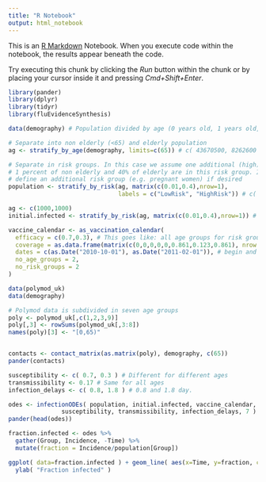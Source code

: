 ```yaml
---
title: "R Notebook"
output: html_notebook
---
```


This is an [R Markdown](http://rmarkdown.rstudio.com) Notebook. When you execute code within the notebook, the results appear beneath the code. 

Try executing this chunk by clicking the *Run* button within the chunk or by placing your cursor inside it and pressing *Cmd+Shift+Enter*. 

```r
library(pander)
library(dplyr)
library(tidyr)
library(fluEvidenceSynthesis)
```

```r
data(demography) # Population divided by age (0 years old, 1 years old, etc.)

# Separate into non elderly (<65) and elderly population
ag <- stratify_by_age(demography, limits=c(65)) # c( 43670500, 8262600 )

# Separate in risk groups. In this case we assume one additional (high) risk groups and that respectively 
# 1 percent of non elderly and 40% of elderly are in this risk group. It is possible to
# define an additional risk group (e.g. pregnant women) if desired
population <- stratify_by_risk(ag, matrix(c(0.01,0.4),nrow=1), 
                               labels = c("LowRisk", "HighRisk")) # c( 43233795, 4957560, 436705, 3305040 )
```

```r
ag <- c(1000,1000)
initial.infected <- stratify_by_risk(ag, matrix(c(0.01,0.4),nrow=1)) # c(990, 600, 10, 400)
```

```r
vaccine_calendar <- as_vaccination_calendar(
  efficacy = c(0.7,0.3), # This goes like: all age groups for risk group 1, all age groups for risk group 2, etc. We assume here that the function fills in the gaps by repeating these 2 values, so that young people have 0.7 efficacy for both risk groups and similar for elders
  coverage = as.data.frame(matrix(c(0,0,0,0,0,0.861,0.123,0.861), nrow = 2, byrow = T)),
  dates = c(as.Date("2010-10-01"), as.Date("2011-02-01")), # begin and end date
  no_age_groups = 2,
  no_risk_groups = 2
)
```

```r
data(polymod_uk)
data(demography)

# Polymod data is subdivided in seven age groups
poly <- polymod_uk[,c(1,2,3,9)]
poly[,3] <- rowSums(polymod_uk[,3:8])
names(poly)[3] <- "[0,65)"


contacts <- contact_matrix(as.matrix(poly), demography, c(65))
pander(contacts)
```

```r
susceptibility <- c( 0.7, 0.3 ) # Different for different ages
transmissibility <- 0.17 # Same for all ages
infection_delays <- c( 0.8, 1.8 ) # 0.8 and 1.8 day.
```

```r
odes <- infectionODEs( population, initial.infected, vaccine_calendar, contacts, 
               susceptibility, transmissibility, infection_delays, 7 )
pander(head(odes))
```

```r
fraction.infected <- odes %>%
  gather(Group, Incidence, -Time) %>%
  mutate(fraction = Incidence/population[Group])

ggplot( data=fraction.infected ) + geom_line( aes(x=Time, y=fraction, colour = Group) ) + 
  ylab( "Fraction infected" )
```